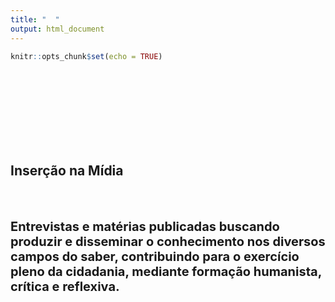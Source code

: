 ```yaml
---
title: "  "
output: html_document
---
```


```r
knitr::opts_chunk$set(echo = TRUE)
```
<br>
<br>
<br>
<br>
<br>
<br>
<br>




## Inserção na Mídia

<br>
<br>

<!--https://ufop.br/relatorios-mensais-de-insercao-na-midia-->

<span style=" font-size: 20px; font-weight:bold; color:#1a1a1a;">Entrevistas e matérias publicadas buscando produzir e disseminar o conhecimento nos diversos campos do saber, contribuindo para o exercício pleno da cidadania, mediante formação humanista, crítica e reflexiva.</span>

<br>
<br>




